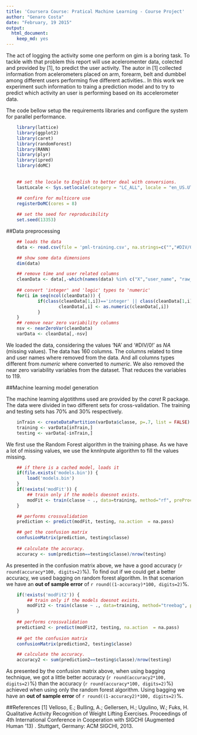 ```yaml
---
title: 'Coursera Course: Pratical Machine Learning - Course Project'
author: "Genaro Costa"
date: "February, 19 2015"
output:
  html_document:
    keep_md: yes
---
```


The act of logging the activity some one perform on gim is a boring task. To tackle with that problem this report will use aceleromenter data, colected and provided by [1], to predict the user activity. The autor in [1] collected information from acelerometers placed on arm, forearm, belt and dumbbel among different users performing five different activities.. In this work we experiment such information to traing a prediction model and to try to predict which activity an user is performing based on its accelerometer data.

The code bellow setup the requirements libraries and configure the system for parallel performance.
```r
    library(lattice)
    library(ggplot2)
    library(caret)
    library(randomForest)
    library(RANN)
    library(plyr)
    library(ipred)
    library(doMC)
    
    
    ## set the locale to English to better deal with conversions.
    lastLocale <- Sys.setlocale(category = "LC_ALL", locale = "en_US.UTF-8")
    
    ## confire for multicore use
    registerDoMC(cores = 8)

    ## set the seed for reproducibility
    set.seed(13353)
```

##Data preprocessing

```r
    ## loads the data
    data <- read.csv(file = 'pml-training.csv', na.strings=c("","#DIV/0!","NA"))

    ## show some data dimensions
    dim(data)

    ## remove time and user related columns 
    cleanData <- data[,-which(names(data) %in% c("X","user_name", "raw_timestamp_part_1", "raw_timestamp_part_2", "cvtd_timestamp"))]
    
    ## convert 'integer' and 'logic' types to 'numeric'
    for(i in seq(ncol(cleanData))) { 
            if(class(cleanData[1,i])=='integer' || class(cleanData[1,i])=='logical') {
                    cleanData[,i] <- as.numeric(cleanData[,i])
            }
    }
    ## remove near zero variability columns
    nsv <- nearZeroVar(cleanData)
    varData <- cleanData[,-nsv]
```

We loaded the data, considering the values ‘NA’ and ‘#DIV/0!’ as *NA* (missing values). The data has 160 columns. The columns related to time and user names where removed from the data. And all columns types different from *numeric* where converted to *numeric*. We also removed the near zero variability variables from the dataset. That reduces the variables to 119.

##Machine learning model generation

The machine learning algotithms used are provided by the *caret* R package. The data were divided in two different sets for cross-validation. The training and testing sets has 70% and 30% respectively. 

```r
    inTrain <- createDataPartition(varData$classe, p=.7, list = FALSE)
    training <- varData[inTrain,]
    testing <- varData[-inTrain,]
```

We first use the Random Forest algorithm in the training phase. As we have a lot of missing values, we use the knnInpute algorithm to fill the values missing.

```r
    ## if there is a cached model, loads it
    if(file.exists('models.bin')) { 
        load('models.bin')
    }
    if(!exists('modFit')) {
        ## train only if the models doesnot exists.
        modFit <- train(classe ~ ., data=training, method="rf", preProcess = c("knnImpute"), na.action  = na.pass)
    }

    ## performs crossvalidation
    prediction <- predict(modFit, testing, na.action  = na.pass)

    ## get the confusion matrix
    confusionMatrix(prediction, testing$classe)
    
    ## calculate the accuracy.
    accuracy <- sum(prediction==testing$classe)/nrow(testing)
```

As presented in the confusion matrix above, we have a good accuracy (`r round(accuracy*100, digits=2)`%). To find out if we could get a better accuracy, we used bagging on random forest algorithm. In that scenarion we have an **out of sample error** of `r round((1-accuracy)*100, digits=2)`%.

```r
    if(!exists('modFit2')) {
        ## train only if the models doesnot exists.
        modFit2 <- train(classe ~ ., data=training, method="treebag", preProcess = c("knnImpute"), na.action  = na.pass)
    }
    
    ## performs crossvalidation
    prediction2 <- predict(modFit2, testing, na.action  = na.pass)
    
    ## get the confusion matrix
    confusionMatrix(prediction2, testing$classe)

    ## calculate the accuracy.
    accuracy2 <- sum(prediction2==testing$classe)/nrow(testing)
```

As presented by the confusion matrix above, when using bagging technique, we got a little better accuracy (`r round(accuracy2*100, digits=2)`%) than the accuracy (`r round(accuracy*100, digits=2)`%) achieved when using only the random forest algorithm. Using bagging we have an **out of sample error** of `r round((1-accuracy2)*100, digits=2)`%. 

##References
[1] Velloso, E.; Bulling, A.; Gellersen, H.; Ugulino, W.; Fuks, H. Qualitative Activity Recognition of Weight Lifting Exercises. Proceedings of 4th International Conference in Cooperation with SIGCHI (Augmented Human '13) . Stuttgart, Germany: ACM SIGCHI, 2013.